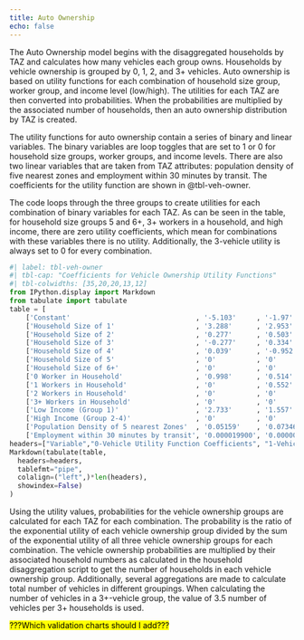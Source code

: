 ```yaml
---
title: Auto Ownership
echo: false
---
```


The Auto Ownership model begins with the disaggregated households by TAZ and calculates how many vehicles each group owns. Households by vehicle ownership is grouped by 0, 1, 2, and 3+ vehicles. Auto ownership is based on utility functions for each combination of household size group, worker group, and income level (low/high). The utilities for each TAZ are then converted into probabilities. When the probabilities are multiplied by the associated number of households, then an auto ownership distribution by TAZ is created.

The utility functions for auto ownership contain a series of binary and linear variables. The binary variables are loop toggles that are set to 1 or 0 for household size groups, worker groups, and income levels. There are also two linear variables that are taken from TAZ attributes: population density of five nearest zones and employment within 30 minutes by transit. The coefficients for the utility function are shown in @tbl-veh-owner.

The code loops through the three groups to create utilities for each combination of binary variables for each TAZ. As can be seen in the table, for household size groups 5 and 6+, 3+ workers in a household, and high income, there are zero utility coefficients, which mean for combinations with these variables there is no utility. Additionally, the 3-vehicle utility is always set to 0 for every combination.

::: {.grid}
::: {.g-col-1}
:::
::: {.g-col-10}
```python
#| label: tbl-veh-owner
#| tbl-cap: "Coefficients for Vehicle Ownership Utility Functions"
#| tbl-colwidths: [35,20,20,13,12]
from IPython.display import Markdown
from tabulate import tabulate
table = [
    ['Constant'                               , '-5.103'     , '-1.97'      , '0.15'       , '0'],          
    ['Household Size of 1'                    , '3.288'      , '2.953'      , '0.581'      , '0'],           
    ['Household Size of 2'                    , '0.277'      , '0.503'      , '0.42'       , '0'],          
    ['Household Size of 3'                    , '-0.277'     , '0.334'      , '-0.445'     , '0'],           
    ['Household Size of 4'                    , '0.039'      , '-0.952'     , '-0.809'     , '0'],             
    ['Household Size of 5'                    , '0'          , '0'          , '0'          , '0'],   
    ['Household Size of 6+'                   , '0'          , '0'          , '0'          , '0'],   
    ['0 Worker in Household'                  , '0.998'      , '0.514'      , '0'          , '0'],       
    ['1 Workers in Household'                 , '0'          , '0.552'      , '0.081'      , '0'],           
    ['2 Workers in Household'                 , '0'          , '0'          , '0.07'       , '0'],      
    ['3+ Workers in Household'                , '0'          , '0'          , '0'          , '0'],   
    ['Low Income (Group 1)'                   , '2.733'      , '1.557'      , '0.538'      , '0'],           
    ['High Income (Group 2-4)'                , '0'          , '0'          , '0'          , '0'],   
    ['Population Density of 5 nearest Zones'  , '0.05159'    , '0.07346'    , '0.02366'    , '0'],              
    ['Employment within 30 minutes by transit', '0.000019900', '0.000008342', '0.000000000', '0']]                        
headers=["Variable","0-Vehicle Utility Function Coefficients", "1-Vehicle Utility Function Coefficients", "2-Vehicle", "3-Vehicle"]
Markdown(tabulate(table, 
  headers=headers, 
  tablefmt="pipe", 
  colalign=("left",)*len(headers), 
  showindex=False)
)
```
:::
:::

Using the utility values, probabilities for the vehicle ownership groups are calculated for each TAZ for each combination. The probability is the ratio of the exponential utility of each vehicle ownership group divided by the sum of the exponential utility of all three vehicle ownership groups for each combination. The vehicle ownership probabilities are multiplied by their associated household numbers as calculated in the household disaggregation script to get the number of households in each vehicle ownership group. Additionally, several aggregations are made to calculate total number of vehicles in different groupings. When calculating the number of vehicles in a 3+-vehicle group, the value of 3.5 number of vehicles per 3+ households is used.

<mark>???Which validation charts should I add???</mark>